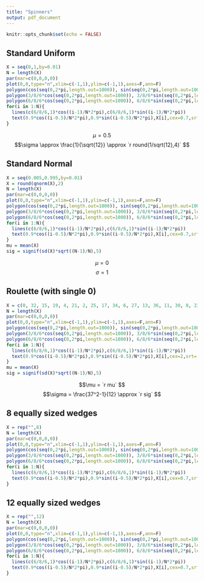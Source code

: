 ```yaml
---
title: "Spinners"
output: pdf_document
---
```


```r
knitr::opts_chunk$set(echo = FALSE)
```

## Standard Uniform

```r
X = seq(0,1,by=0.01)
N = length(X)
par(mar=c(0,0,0,0))
plot(0,0,type="n",xlim=c(-1,1),ylim=c(-1,1),axes=F,ann=F)
polygon(cos(seq(0,2*pi,length.out=1000)), sin(seq(0,2*pi,length.out=1000)))
polygon(3/8/6*cos(seq(0,2*pi,length.out=1000)), 3/8/6*sin(seq(0,2*pi,length.out=1000)))
polygon(6/8/6*cos(seq(0,2*pi,length.out=1000)), 6/8/6*sin(seq(0,2*pi,length.out=1000)))
for(i in 1:N){
  lines(c(6/8/6,1)*cos((i-1)/N*2*pi),c(6/8/6,1)*sin((i-1)/N*2*pi))
  text(0.9*cos((i-0.5)/N*2*pi),0.9*sin((i-0.5)/N*2*pi),X[i],cex=0.7,srt=((i-0.5)/N*360+90)%%180-90)
}
```

$$\mu = 0.5 $$
$$\sigma \approx \frac{1}{\sqrt{12}} \approx `r round(1/sqrt(12),4)` $$
\newpage


## Standard Normal

```r
X = seq(0.005,0.995,by=0.01)
X = round(qnorm(X),2)
N = length(X)
par(mar=c(0,0,0,0))
plot(0,0,type="n",xlim=c(-1,1),ylim=c(-1,1),axes=F,ann=F)
polygon(cos(seq(0,2*pi,length.out=1000)), sin(seq(0,2*pi,length.out=1000)))
polygon(3/8/6*cos(seq(0,2*pi,length.out=1000)), 3/8/6*sin(seq(0,2*pi,length.out=1000)))
polygon(6/8/6*cos(seq(0,2*pi,length.out=1000)), 6/8/6*sin(seq(0,2*pi,length.out=1000)))
for(i in 1:N){
  lines(c(6/8/6,1)*cos((i-1)/N*2*pi),c(6/8/6,1)*sin((i-1)/N*2*pi))
  text(0.9*cos((i-0.5)/N*2*pi),0.9*sin((i-0.5)/N*2*pi),X[i],cex=0.7,srt=((i-0.5)/N*360+90)%%180-90)
}
mu = mean(X)
sig = signif(sd(X)*sqrt((N-1)/N),5)
```
$$\mu = 0 $$
$$\sigma = 1 $$

\newpage

## Roulette (with single 0)

```r
X = c(0, 32, 15, 19, 4, 21, 2, 25, 17, 34, 6, 27, 13, 36, 11, 30, 8, 23, 10, 5, 24, 16, 33, 1, 20, 14, 31, 9, 22, 18, 29, 7, 28, 12, 35, 3, 26)
N = length(X)
par(mar=c(0,0,0,0))
plot(0,0,type="n",xlim=c(-1,1),ylim=c(-1,1),axes=F,ann=F)
polygon(cos(seq(0,2*pi,length.out=1000)), sin(seq(0,2*pi,length.out=1000)))
polygon(3/8/6*cos(seq(0,2*pi,length.out=1000)), 3/8/6*sin(seq(0,2*pi,length.out=1000)))
polygon(6/8/6*cos(seq(0,2*pi,length.out=1000)), 6/8/6*sin(seq(0,2*pi,length.out=1000)))
for(i in 1:N){
  lines(c(6/8/6,1)*cos((i-1)/N*2*pi),c(6/8/6,1)*sin((i-1)/N*2*pi))
  text(0.9*cos((i-0.5)/N*2*pi),0.9*sin((i-0.5)/N*2*pi),X[i],cex=2,srt=((i-0.5)/N*360+90)%%180-90)
}
mu = mean(X)
sig = signif(sd(X)*sqrt((N-1)/N),5)
```
$$\mu = `r mu` $$
$$\sigma = \frac{37^2-1}{12}  \approx `r sig` $$
\newpage

## 8 equally sized wedges

```r
X = rep("",8)
N = length(X)
par(mar=c(0,0,0,0))
plot(0,0,type="n",xlim=c(-1,1),ylim=c(-1,1),axes=F,ann=F)
polygon(cos(seq(0,2*pi,length.out=1000)), sin(seq(0,2*pi,length.out=1000)))
polygon(3/8/6*cos(seq(0,2*pi,length.out=1000)), 3/8/6*sin(seq(0,2*pi,length.out=1000)))
polygon(6/8/6*cos(seq(0,2*pi,length.out=1000)), 6/8/6*sin(seq(0,2*pi,length.out=1000)))
for(i in 1:N){
  lines(c(6/8/6,1)*cos((i-1)/N*2*pi),c(6/8/6,1)*sin((i-1)/N*2*pi))
  text(0.9*cos((i-0.5)/N*2*pi),0.9*sin((i-0.5)/N*2*pi),X[i],cex=0.7,srt=((i-0.5)/N*360+90)%%180-90)
}
```

## 12 equally sized wedges

```r
X = rep("",12)
N = length(X)
par(mar=c(0,0,0,0))
plot(0,0,type="n",xlim=c(-1,1),ylim=c(-1,1),axes=F,ann=F)
polygon(cos(seq(0,2*pi,length.out=1000)), sin(seq(0,2*pi,length.out=1000)))
polygon(3/8/6*cos(seq(0,2*pi,length.out=1000)), 3/8/6*sin(seq(0,2*pi,length.out=1000)))
polygon(6/8/6*cos(seq(0,2*pi,length.out=1000)), 6/8/6*sin(seq(0,2*pi,length.out=1000)))
for(i in 1:N){
  lines(c(6/8/6,1)*cos((i-1)/N*2*pi),c(6/8/6,1)*sin((i-1)/N*2*pi))
  text(0.9*cos((i-0.5)/N*2*pi),0.9*sin((i-0.5)/N*2*pi),X[i],cex=0.7,srt=((i-0.5)/N*360+90)%%180-90)
}
```


